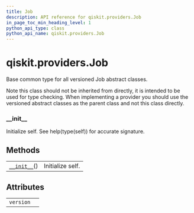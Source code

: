 ```yaml
---
title: Job
description: API reference for qiskit.providers.Job
in_page_toc_min_heading_level: 1
python_api_type: class
python_api_name: qiskit.providers.Job
---
```


# qiskit.providers.Job

<Class id="qiskit.providers.Job" isDedicatedPage={true} github="https://github.com/qiskit/qiskit/tree/stable/0.18/qiskit/providers/job.py" signature="Job" modifiers="class">
  Base common type for all versioned Job abstract classes.

  Note this class should not be inherited from directly, it is intended to be used for type checking. When implementing a provider you should use the versioned abstract classes as the parent class and not this class directly.

  ### \_\_init\_\_

  <Function id="qiskit.providers.Job.__init__" signature="__init__()">
    Initialize self. See help(type(self)) for accurate signature.
  </Function>

  ## Methods

  |                                                                                |                  |
  | ------------------------------------------------------------------------------ | ---------------- |
  | [`__init__`](#qiskit.providers.Job.__init__ "qiskit.providers.Job.__init__")() | Initialize self. |

  ## Attributes

  |           |   |
  | --------- | - |
  | `version` |   |
</Class>

